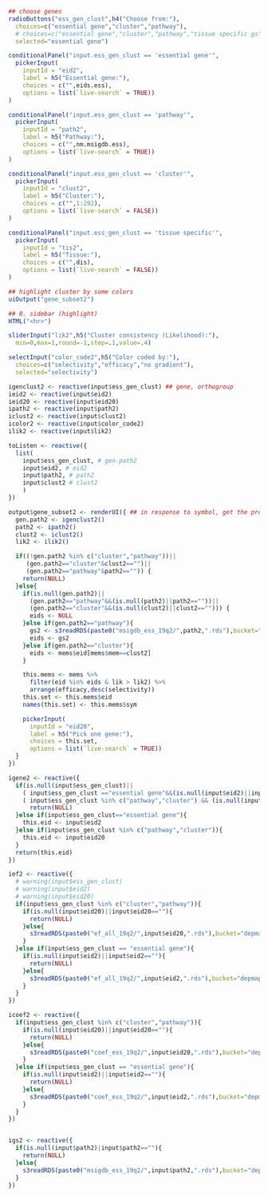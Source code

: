 ```r

## choose genes
radioButtons("ess_gen_clust",h4("Choose from:"),
  choices=c("essential gene","cluster","pathway"),  
  # choices=c("essential gene","cluster","pathway","tissue specific gs"),  
  selected="essential gene")

conditionalPanel("input.ess_gen_clust == 'essential gene'",
  pickerInput(
  	inputId = "eid2",
  	label = h5("Essential gene:"),
  	choices = c("",eids.ess),
  	options = list(`live-search` = TRUE))
)

conditionalPanel("input.ess_gen_clust == 'pathway'",
  pickerInput(
  	inputId = "path2",
  	label = h5("Pathway:"),
  	choices = c("",nm.msigdb.ess),
  	options = list(`live-search` = TRUE))
)

conditionalPanel("input.ess_gen_clust == 'cluster'",
  pickerInput(
  	inputId = "clust2",
  	label = h5("Cluster:"),
  	choices = c("",1:292),
  	options = list(`live-search` = FALSE))
)

conditionalPanel("input.ess_gen_clust == 'tissue specific'",
  pickerInput(
    inputId = "tis2",
    label = h5("Tissue:"),
    choices = c("",dis),
    options = list(`live-search` = FALSE))
)

## highlight cluster by some colors
uiOutput("gene_subset2")

## 0. sidebar (highlight)
HTML("<hr>")

sliderInput("lik2",h5("Cluster consistency (Likelihood):"),
  min=0,max=1,round=-1,step=.1,value=.4)

selectInput("color_code2",h5("Color coded by:"),
  choices=c("selectivity","efficacy","no gradient"),
  selected="selectivity")

```

```r
igenclust2 <- reactive(input$ess_gen_clust) ## gene, orthogroup
ieid2 <- reactive(input$eid2)
ieid20 <- reactive(input$eid20)
ipath2 <- reactive(input$path2)
iclust2 <- reactive(input$clust2)
icolor2 <- reactive(input$color_code2)
ilik2 <- reactive(input$lik2)

toListen <- reactive({
  list(
    input$ess_gen_clust, # gen.path2
    input$eid2, # eid2
    input$path2, # path2
    input$clust2 # clust2
    )
})

output$gene_subset2 <- renderUI({ ## in response to symbol, get the probe
  gen.path2 <- igenclust2()
  path2 <- ipath2()
  clust2 <- iclust2()
  lik2 <- ilik2()

  if((!gen.path2 %in% c("cluster","pathway"))||
     (gen.path2=="cluster"&clust2=="")||
     (gen.path2=="pathway"&path2=="")) {
    return(NULL)
  }else{
    if(is.null(gen.path2)||
      (gen.path2=="pathway"&&(is.null(path2)||path2==""))||
      (gen.path2=="cluster"&&(is.null(clust2)||clust2==""))) {
      eids <- NULL
    }else if(gen.path2=="pathway"){
      gs2 <- s3readRDS(paste0("msigdb_ess_19q2/",path2,".rds"),bucket="depmap")
      eids <- gs2
    }else if(gen.path2=="cluster"){
      eids <- mems$eid[mems$mem==clust2]
    }

    this.mems <- mems %>% 
      filter(eid %in% eids & lik > lik2) %>%
      arrange(efficacy,desc(selectivity))
    this.set <- this.mems$eid
    names(this.set) <- this.mems$sym

    pickerInput(
      inputId = "eid20",
      label = h5("Pick one gene:"),
      choices = this.set,
      options = list(`live-search` = TRUE))
  }
})

igene2 <- reactive({
  if(is.null(input$ess_gen_clust)||
    ( input$ess_gen_clust =="essential gene"&&(is.null(input$eid2)||input$eid2=="")) ||
    ( input$ess_gen_clust %in% c("pathway","cluster") && (is.null(input$eid20)||input$eid20==""))){
      return(NULL)
  }else if(input$ess_gen_clust=="essential gene"){
    this.eid <- input$eid2
  }else if(input$ess_gen_clust %in% c("pathway","cluster")){
    this.eid <- input$eid20
  }
  return(this.eid)
})

ief2 <- reactive({
  # warning(input$ess_gen_clust)
  # warning(input$eid2)
  # warning(input$eid20)  
  if(input$ess_gen_clust %in% c("cluster","pathway")){
    if(is.null(input$eid20)||input$eid20==""){
      return(NULL)
    }else{
      s3readRDS(paste0("ef_all_19q2/",input$eid20,".rds"),bucket="depmap")
    }
  }else if(input$ess_gen_clust == "essential gene"){
    if(is.null(input$eid2)||input$eid2==""){
      return(NULL)
    }else{
      s3readRDS(paste0("ef_all_19q2/",input$eid2,".rds"),bucket="depmap")
    }
  }
})

icoef2 <- reactive({
  if(input$ess_gen_clust %in% c("cluster","pathway")){
    if(is.null(input$eid20)||input$eid20==""){
      return(NULL)
    }else{
      s3readRDS(paste0("coef_ess_19q2/",input$eid20,".rds"),bucket="depmap")
    }
  }else if(input$ess_gen_clust == "essential gene"){
    if(is.null(input$eid2)||input$eid2==""){
      return(NULL)
    }else{
      s3readRDS(paste0("coef_ess_19q2/",input$eid2,".rds"),bucket="depmap")
    }
  }
})


igs2 <- reactive({
  if(is.null(input$path2)|input$path2==""){
    return(NULL)
  }else{
    s3readRDS(paste0("msigdb_ess_19q2/",input$path2,".rds"),bucket="depmap")
  }
})

```

